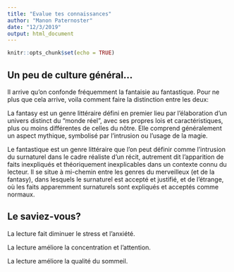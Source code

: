 ```yaml
---
title: "Evalue tes connaissances"
author: "Manon Paternoster"
date: "12/3/2019"
output: html_document
---
```


```r
knitr::opts_chunk$set(echo = TRUE)
```

## Un peu de culture général...

Il arrive qu’on confonde fréquemment la fantaisie au fantastique. Pour ne plus que cela arrive, voila comment faire la distinction entre les deux:

La fantasy est un genre littéraire défini en premier lieu par l'élaboration d'un univers distinct du "monde réel", avec ses propres lois et caractéristiques, plus ou moins différentes de celles du nôtre. Elle comprend généralement un aspect mythique, symbolisé par l'intrusion ou l'usage de la magie. 

Le fantastique est un genre littéraire que l'on peut définir comme l'intrusion du surnaturel dans le cadre réaliste d'un récit, autrement dit l'apparition de faits inexpliqués et théoriquement inexplicables dans un contexte connu du lecteur. Il se situe à mi-chemin entre les genres du merveilleux (et de la fantasy), dans lesquels le surnaturel est accepté et justifié, et de l'étrange, où les faits apparemment surnaturels sont expliqués et acceptés comme normaux.

## Le saviez-vous? 
La lecture fait diminuer le stress et l’anxiété. 

La lecture améliore la concentration et l’attention.

La lecture améliore la qualité du sommeil. 
